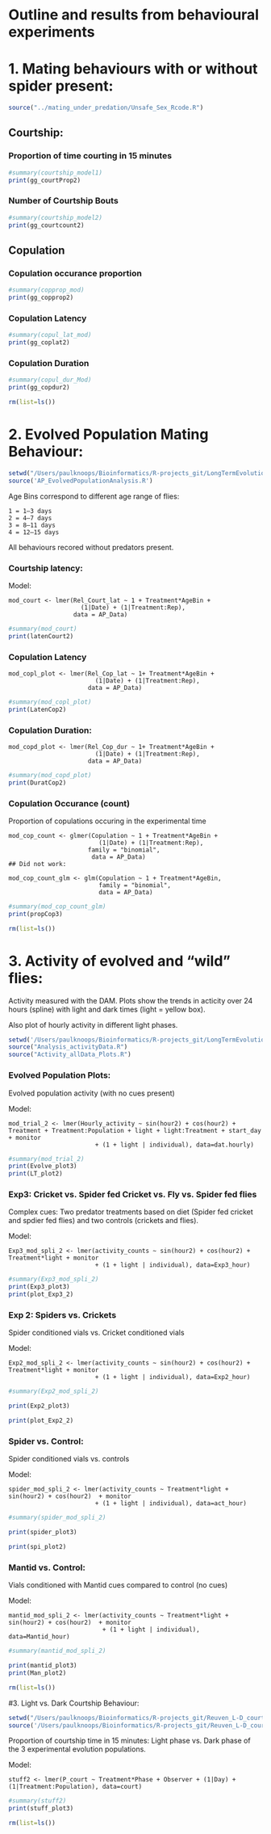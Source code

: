 # Outline and results from behavioural experiments

# 1. Mating behaviours with or without spider present:

```r
source("../mating_under_predation/Unsafe_Sex_Rcode.R")
```

## Courtship:

### Proportion of time courting in 15 minutes
```r
#summary(courtship_model1)
print(gg_courtProp2)
```

### Number of Courtship Bouts

```r
#summary(courtship_model2)
print(gg_courtcount2)
```

## Copulation

### Copulation occurance proportion
```r
#summary(copprop_mod)
print(gg_copprop2)
```

### Copulation Latency
```r
#summary(copul_lat_mod)
print(gg_coplat2)
```

### Copulation Duration
```r
#summary(copul_dur_Mod)
print(gg_copdur2)
```

```r
rm(list=ls())
```


# 2. Evolved Population Mating Behaviour:
```r
setwd("/Users/paulknoops/Bioinformatics/R-projects_git/LongTermEvolution_Data-Code/PredationCourtship/scripts")
source('AP_EvolvedPopulationAnalysis.R')
```

Age Bins correspond to different age range of flies:
```
1 = 1–3 days
2 = 4–7 days
3 = 8–11 days
4 = 12–15 days
```

All behaviours recored without predators present.

### Courtship latency:
Model:
```
mod_court <- lmer(Rel_Court_lat ~ 1 + Treatment*AgeBin + 
                    (1|Date) + (1|Treatment:Rep), 
                  data = AP_Data)
```
```r
#summary(mod_court)
print(latenCourt2)
```

### Copulation Latency
```
mod_copl_plot <- lmer(Rel_Cop_lat ~ 1+ Treatment*AgeBin + 
                        (1|Date) + (1|Treatment:Rep), 
                      data = AP_Data)
```
```r
#summary(mod_copl_plot)
print(LatenCop2)
```

### Copulation Duration: 
```
mod_copd_plot <- lmer(Rel_Cop_dur ~ 1+ Treatment*AgeBin + 
                        (1|Date) + (1|Treatment:Rep), 
                      data = AP_Data)
```
```r
#summary(mod_copd_plot)
print(DuratCop2)

```

### Copulation Occurance (count)

Proportion of copulations occuring in the experimental time
```
mod_cop_count <- glmer(Copulation ~ 1 + Treatment*AgeBin + 
                         (1|Date) + (1|Treatment:Rep), 
                      family = "binomial", 
                       data = AP_Data)
## Did not work:
                       
mod_cop_count_glm <- glm(Copulation ~ 1 + Treatment*AgeBin, 
                         family = "binomial", 
                         data = AP_Data)
```
```r
#summary(mod_cop_count_glm)
print(propCop3)
```

```r
rm(list=ls())
```

# 3. Activity of evolved and "wild" flies:

Activity measured with the DAM. Plots show the trends in acticity over 24 hours (spline) with light and dark times (light = yellow box).

Also plot of hourly activity in different light phases.

```r
setwd('/Users/paulknoops/Bioinformatics/R-projects_git/LongTermEvolution_Data-Code/Predation_ActivityAggregation/scripts')
source("Analysis_activityData.R")
source("Activity_allData_Plots.R")
```


### Evolved Population Plots:
Evolved population activity (with no cues present)

Model:
```
mod_trial_2 <- lmer(Hourly_activity ~ sin(hour2) + cos(hour2) + Treatment + Treatment:Population + light + light:Treatment + start_day + monitor
                        + (1 + light | individual), data=dat.hourly)
```
```r
#summary(mod_trial_2)
print(Evolve_plot3)
print(LT_plot2)
```

### Exp3: Cricket vs. Spider fed Cricket vs. Fly vs. Spider fed flies
Complex cues: Two predator treatments based on diet (Spider fed cricket and spdier fed flies) and two controls (crickets and flies).

Model:
```
Exp3_mod_spli_2 <- lmer(activity_counts ~ sin(hour2) + cos(hour2) + Treatment*light + monitor
                        + (1 + light | individual), data=Exp3_hour)
```

```r
#summary(Exp3_mod_spli_2)
print(Exp3_plot3)
print(plot_Exp3_2)
```


### Exp 2: Spiders vs. Crickets
Spider conditioned vials vs. Cricket conditioned vials

Model:
```
Exp2_mod_spli_2 <- lmer(activity_counts ~ sin(hour2) + cos(hour2) + Treatment*light + monitor
                        + (1 + light | individual), data=Exp2_hour)
```
```r
#summary(Exp2_mod_spli_2)

print(Exp2_plot3)

print(plot_Exp2_2)
```


### Spider vs. Control:

Spider conditioned vials vs. controls

Model:
```
spider_mod_spli_2 <- lmer(activity_counts ~ Treatment*light + sin(hour2) + cos(hour2)  + monitor
                        + (1 + light | individual), data=act_hour)
```

```r
#summary(spider_mod_spli_2)

print(spider_plot3)

print(spi_plot2)

```

### Mantid vs. Control:

Vials conditioned with Mantid cues compared to control (no cues)

Model:
```
mantid_mod_spli_2 <- lmer(activity_counts ~ Treatment*light + sin(hour2) + cos(hour2)  + monitor
                          + (1 + light | individual), data=Mantid_hour)
```

```r
#summary(mantid_mod_spli_2)

print(mantid_plot3)
print(Man_plot2)
```


```r
rm(list=ls())
```


#3. Light vs. Dark Courtship Behaviour:
```r
setwd("/Users/paulknoops/Bioinformatics/R-projects_git/Reuven_L-D_courtshipEvolvedPop")
source('/Users/paulknoops/Bioinformatics/R-projects_git/Reuven_L-D_courtshipEvolvedPop/L-D_courtshipAnalysis.R')
```

Proportion of courtship time in 15 minutes: Light phase vs. Dark phase of the 3 experimental evolution populations.

Model:
```
stuff2 <- lmer(P_court ~ Treatment*Phase + Observer + (1|Day) + (1|Treatment:Population), data=court)
```

```r
#summary(stuff2)
print(stuff_plot3)
```

```r
rm(list=ls())
```


